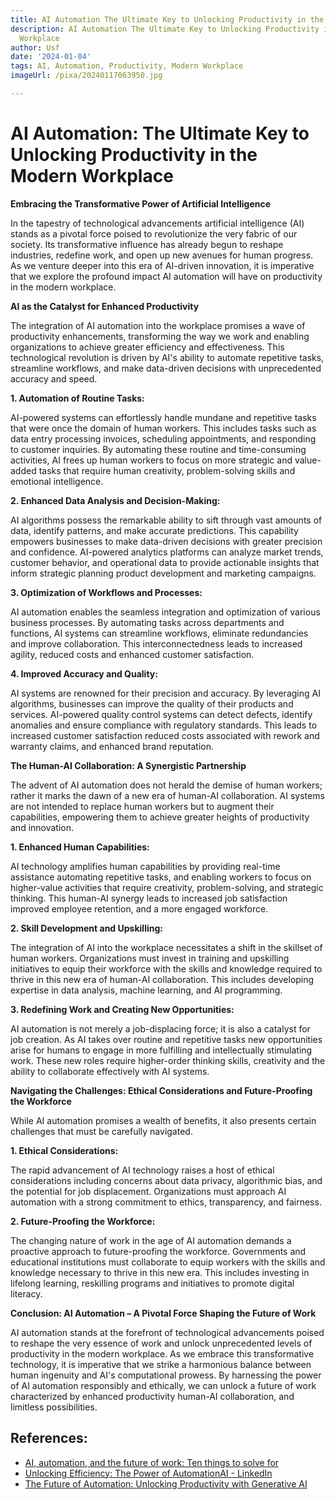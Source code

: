 ```yaml
---
title: AI Automation The Ultimate Key to Unlocking Productivity in the Modern Workplace
description: AI Automation The Ultimate Key to Unlocking Productivity in the Modern
  Workplace
author: Usf
date: '2024-01-04'
tags: AI, Automation, Productivity, Modern Workplace
imageUrl: /pixa/20240117063950.jpg

---
```

# AI Automation: The  Ultimate Key to  Unlocking Productivity in  the Modern Workplace

**Embracing the Transformative Power of Artificial Intelligence**

In the tapestry of technological advancements artificial intelligence (AI) stands as a  pivotal force poised to revolutionize the very fabric of  our society. Its transformative influence has already begun to reshape industries, redefine work, and open  up new avenues for human  progress.  As we venture deeper into this era of AI-driven  innovation, it is imperative that we explore  the profound impact AI automation will have on  productivity in the modern workplace.

**AI  as the  Catalyst for Enhanced Productivity**

The integration of AI automation  into the workplace promises  a wave of productivity enhancements, transforming the way we work  and enabling organizations to achieve  greater efficiency  and effectiveness. This technological revolution is driven by AI's ability to automate repetitive tasks, streamline workflows,  and make data-driven decisions  with unprecedented accuracy  and speed.

**1. Automation of Routine Tasks:**

AI-powered systems can effortlessly handle mundane and repetitive tasks that were once the domain of human workers.  This includes tasks such as data entry processing invoices, scheduling appointments, and responding to customer inquiries. By automating these routine and time-consuming activities, AI frees up human workers to focus on more strategic and value-added tasks that require human creativity, problem-solving skills and emotional intelligence.

**2. Enhanced Data Analysis and Decision-Making:**

AI algorithms possess the remarkable ability to sift through vast  amounts of data, identify patterns, and make accurate predictions. This capability empowers businesses to make data-driven decisions with  greater precision and confidence. AI-powered  analytics platforms can analyze market trends, customer behavior, and operational data to  provide actionable insights that inform strategic planning product  development and marketing campaigns.

**3. Optimization of Workflows and Processes:**

AI automation enables the seamless integration and optimization of various business processes. By automating tasks  across departments  and functions, AI systems can streamline workflows, eliminate redundancies and improve collaboration. This interconnectedness leads  to increased agility, reduced costs and enhanced customer satisfaction.

**4. Improved Accuracy and Quality:**

AI  systems  are renowned for their  precision and  accuracy. By leveraging  AI algorithms, businesses can improve the quality of their  products and services. AI-powered quality control systems  can  detect defects, identify anomalies and ensure  compliance with regulatory standards. This leads to increased  customer satisfaction reduced costs  associated with rework and warranty claims, and enhanced  brand reputation.

**The Human-AI Collaboration: A Synergistic Partnership**

The  advent of AI automation does not  herald the demise of human workers; rather it marks the dawn of a new era of human-AI  collaboration. AI  systems  are not intended to replace human workers but  to augment  their capabilities, empowering them to achieve greater heights of productivity and innovation.

**1. Enhanced Human Capabilities:**

AI technology amplifies human capabilities  by providing real-time assistance automating repetitive tasks, and enabling workers to focus on higher-value activities that require creativity, problem-solving, and strategic thinking. This human-AI synergy leads to increased job satisfaction improved employee retention, and  a more engaged workforce.

**2. Skill Development and Upskilling:**

The integration of AI into the workplace necessitates a shift in the skillset of human workers. Organizations  must invest in training and  upskilling initiatives to equip their workforce with the skills and knowledge required  to thrive in this new era of  human-AI collaboration. This includes developing expertise in data  analysis, machine learning, and AI programming.

**3. Redefining Work and Creating New Opportunities:**

AI automation  is not merely a job-displacing force; it is  also a catalyst for job creation. As AI takes over routine and repetitive  tasks new opportunities  arise  for humans to engage in more fulfilling  and intellectually stimulating work. These new roles require  higher-order thinking skills, creativity and the  ability to collaborate effectively with AI systems.

**Navigating the Challenges:  Ethical Considerations  and Future-Proofing the Workforce**

While AI automation promises a wealth of benefits, it also presents certain challenges that must be carefully navigated.

**1. Ethical Considerations:**

The rapid advancement of AI technology raises a host of ethical considerations including concerns  about data privacy, algorithmic bias, and the potential for job displacement. Organizations must approach AI automation with a strong commitment to ethics, transparency, and fairness.

**2. Future-Proofing the Workforce:**

The changing nature of work in the  age of AI automation demands a  proactive approach to future-proofing the workforce.  Governments and educational institutions must collaborate to equip workers with the skills and knowledge necessary to thrive in this new  era. This includes investing in lifelong  learning, reskilling programs  and initiatives to promote digital literacy.

**Conclusion: AI Automation – A Pivotal Force Shaping the Future of Work**

AI automation stands  at the forefront of technological advancements poised to reshape the very essence of work and unlock unprecedented levels of productivity in the modern workplace. As we embrace this transformative technology, it is imperative that  we strike a harmonious balance  between human  ingenuity and AI's computational prowess. By harnessing the power of AI automation responsibly and  ethically, we can unlock a future of work characterized  by enhanced productivity human-AI collaboration, and limitless possibilities.

## References:
- [AI, automation, and the future of work: Ten things to solve for](https://www.mckinsey.com/featured-insights/future-of-work/ai-automation-and-the-future-of-work-ten-things-to-solve-for)
- [Unlocking Efficiency: The Power of AutomationAI - LinkedIn](https://www.linkedin.com/pulse/unlocking-efficiency-power-automationai-nktechreview-x5lic?trk=public_post_main-feed-card_feed-article-content)
- [The Future of Automation: Unlocking Productivity with Generative AI](https://www.youtube.com/watch?v=IJtBhuvEIms)

